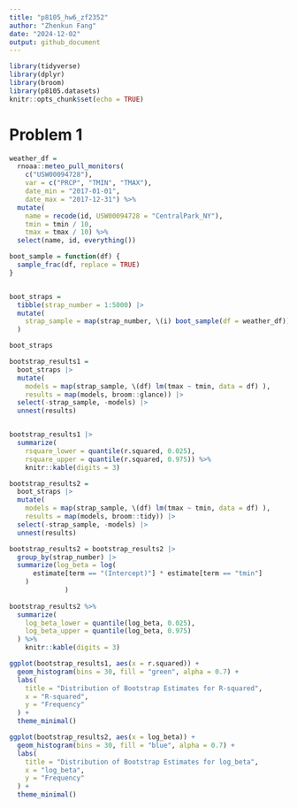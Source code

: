 ```yaml
---
title: "p8105_hw6_zf2352"
author: "Zhenkun Fang"
date: "2024-12-02"
output: github_document
---
```


```r
library(tidyverse)
library(dplyr)
library(broom)
library(p8105.datasets)
knitr::opts_chunk$set(echo = TRUE)
```

# Problem 1

```r
weather_df = 
  rnoaa::meteo_pull_monitors(
    c("USW00094728"),
    var = c("PRCP", "TMIN", "TMAX"), 
    date_min = "2017-01-01",
    date_max = "2017-12-31") %>%
  mutate(
    name = recode(id, USW00094728 = "CentralPark_NY"),
    tmin = tmin / 10,
    tmax = tmax / 10) %>%
  select(name, id, everything())

```

```r
boot_sample = function(df) {
  sample_frac(df, replace = TRUE)
}


boot_straps = 
  tibble(strap_number = 1:5000) |> 
  mutate(
    strap_sample = map(strap_number, \(i) boot_sample(df = weather_df))
  )

boot_straps
```

```r
bootstrap_results1 = 
  boot_straps |> 
  mutate(
    models = map(strap_sample, \(df) lm(tmax ~ tmin, data = df) ),
    results = map(models, broom::glance)) |> 
  select(-strap_sample, -models) |> 
  unnest(results) 


bootstrap_results1 |> 
  summarize(
    rsquare_lower = quantile(r.squared, 0.025), 
    rsquare_upper = quantile(r.squared, 0.975)) %>% 
    knitr::kable(digits = 3)
```

```r
bootstrap_results2 = 
  boot_straps |> 
  mutate(
    models = map(strap_sample, \(df) lm(tmax ~ tmin, data = df) ),
    results = map(models, broom::tidy)) |> 
  select(-strap_sample, -models) |> 
  unnest(results) 

bootstrap_results2 = bootstrap_results2 |> 
  group_by(strap_number) |> 
  summarize(log_beta = log(
      estimate[term == "(Intercept)"] * estimate[term == "tmin"]
    )
              )
  
bootstrap_results2 %>% 
  summarize(
    log_beta_lower = quantile(log_beta, 0.025), 
    log_beta_upper = quantile(log_beta, 0.975)
  ) %>% 
    knitr::kable(digits = 3)
```

```r
ggplot(bootstrap_results1, aes(x = r.squared)) +
  geom_histogram(bins = 30, fill = "green", alpha = 0.7) +
  labs(
    title = "Distribution of Bootstrap Estimates for R-squared",
    x = "R-squared",
    y = "Frequency"
  ) +
  theme_minimal()
```


```r
ggplot(bootstrap_results2, aes(x = log_beta)) +
  geom_histogram(bins = 30, fill = "blue", alpha = 0.7) +
  labs(
    title = "Distribution of Bootstrap Estimates for log_beta",
    x = "log_beta",
    y = "Frequency"
  ) +
  theme_minimal()
```

